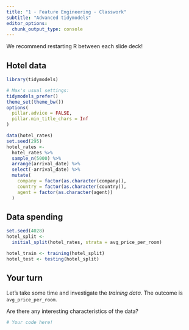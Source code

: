 ```yaml
---
title: "1 - Feature Engineering - Classwork"
subtitle: "Advanced tidymodels"
editor_options: 
  chunk_output_type: console
---
```


We recommend restarting R between each slide deck!

## Hotel data

```r
library(tidymodels)

# Max's usual settings: 
tidymodels_prefer()
theme_set(theme_bw())
options(
  pillar.advice = FALSE, 
  pillar.min_title_chars = Inf
)

data(hotel_rates)
set.seed(295)
hotel_rates <- 
  hotel_rates %>% 
  sample_n(5000) %>% 
  arrange(arrival_date) %>% 
  select(-arrival_date) %>% 
  mutate(
    company = factor(as.character(company)),
    country = factor(as.character(country)),
    agent = factor(as.character(agent))
  )
```

## Data spending

```r
set.seed(4028)
hotel_split <-
  initial_split(hotel_rates, strata = avg_price_per_room)

hotel_train <- training(hotel_split)
hotel_test <- testing(hotel_split)
```

## Your turn

Let's take some time and investigate the _training data_. The outcome is `avg_price_per_room`. 

Are there any interesting characteristics of the data?

```r
# Your code here!

```
